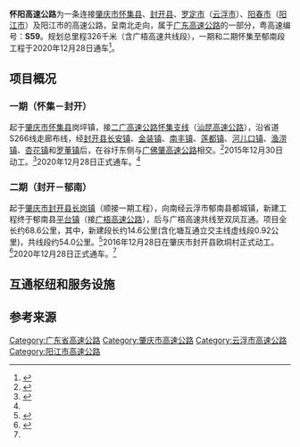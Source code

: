 {{GD Future infrastructure}}
{{中国高速公路信息框
| 省名 = 广东省
| 编号 = S59
| 名称 = 怀集至阳江高速公路
| 自定头部 = 
| 地圖 = 
| 路線簡稱 = 怀阳高速
| 最近通車日期 =2020年12月28日
| 规划总里程  =326| length_notes1=（怀集至海陵岛，含广梧高速共线段） 
| 起點 =[[肇庆市|肇庆市]][[怀集县|怀集县]][[岗坪镇|岗坪镇]] 
| 終點 =[[阳江市|阳江市]][[海陵岛|海陵岛]]
| 出口處數 = 10
| 服务区数 = 2 （金装、罗董、建城）
| 停车区数 = 3 （河口儿、逍遥口）
}}

'''怀阳高速公路'''为一条连接[[肇庆市|肇庆市]][[怀集县|怀集县]]、[[封开县|封开县]]、[[罗定市|罗定市]]（[[云浮市|云浮市]]）、[[阳春市|阳春市]]（[[阳江市|阳江市]]）及阳江市的高速公路，呈南北走向，属于[[广东高速公路|广东高速公路]]的一部分，粤高速编号：'''S59'''。规划总里程326千米（含广梧高速共线段），一期和二期怀集至郁南段工程于2020年12月28日通车<ref name=":0">{{Cite web|title=怀阳高速，通车！|url=http://pc.nfapp.southcn.com/22710/4514309.html|author=南方网|date=2020-12-28|accessdate=2020-12-29|archive-date=2020-12-29|archive-url=https://web.archive.org/web/20201229010221/http://pc.nfapp.southcn.com/22710/4514309.html|dead-url=no}}</ref>。

==项目概况==
=== '''一期（怀集－封开）''' ===
起于[[怀集县|肇庆市怀集县]]岗坪镇，接[[二广高速公路|二广高速公路怀集支线]]（[[汕昆高速公路|汕昆高速公路]]），沿省道S266线走廊布线，经[[封开县|封开县]][[长安镇_(封开县)|长安镇]]、[[金装镇|金装镇]]、[[南丰镇_(封开县)|南丰镇]]、[[莲都镇|莲都镇]]、[[河儿口镇|河儿口镇]]、[[渔涝镇|渔涝镇]]、[[杏花镇|杏花镇]]和[[罗董镇|罗董镇]]后，在谷圩东侧与[[广佛肇高速公路|广佛肇高速公路]]相交。<ref>{{Cite web|title=广东省发展改革委关于怀集至阳江港高速公路怀集至郁南段一期工程可行性研究报告审批前公示|url=http://210.76.72.13:9000/pub/gdsfgw2014/zwgk/zxgs/xmgs/201512/t20151204_341351.html|author=广东省发展和改革委员会|date=2015-12-04|access-date=2016-12-26|archive-date=2018-07-24|archive-url=https://web.archive.org/web/20180724213550/http://210.76.72.13:9000/pub/gdsfgw2014/zwgk/zxgs/xmgs/201512/t20151204_341351.html|dead-url=no}}</ref>2015年12月30日动工。<ref>{{Cite web|title=怀阳高速补齐肇庆外环最后一笔 纵向串起封开10个镇|url=http://www.xjrb.com/2015/1231/291083.shtml?spm=0.0.0.0.NmGpBc&file=291083.shtml|author=西江日报|date=2015-12-31|accessdate=2020-12-29|archive-date=2020-12-29|archive-url=https://web.archive.org/web/20201229010221/http://www.xjrb.com/2015/1231/291083.shtml?spm=0.0.0.0.NmGpBc&file=291083.shtml|dead-url=no}}</ref>2020年12月28日正式通车。<ref name=":0" />

=== '''二期（封开－郁南）''' ===
起于[[肇庆市|肇庆市]][[封开县|封开县]][[长岗镇_(封开县)|长岗镇]]（顺接一期工程），向南经云浮市郁南县都城镇，新建工程终于郁南县[[平台镇_(郁南县)|平台镇]]（接[[广梧高速公路|广梧高速公路]]），后与广梧高速共线至双凤互通。项目全长约68.6公里，其中，新建段长约14.6公里(含化塘互通立交主线虚线段0.92公里)，共线段约54.0公里。<ref>{{Cite web|title=广东省发展改革委关于怀集至阳江港高速公路怀集至郁南段二期工程可行性研究报告的批复|url=http://drc.gd.gov.cn/gkmlpt/content/1/1059/post_1059592.html|author=广东省发展和改革委员会|date=2016-08-04|accessdate=2020-12-29|archive-date=2020-12-29|archive-url=https://web.archive.org/web/20201229010219/http://drc.gd.gov.cn/gkmlpt/content/1/1059/post_1059592.html|dead-url=no}}</ref>2016年12月28日在肇庆市封开县欧垌村正式动工。<ref>{{Cite web|title=怀阳高速二期工程昨日正式动工 总长14.66公里|url=http://www.xjrb.com/2016/1228/327814.shtml?spm=0.0.0.0.psjlBq&file=327814.shtml|author=西江日报|date=2016-12-28|accessdate=2020-12-29|archive-date=2020-12-29|archive-url=https://web.archive.org/web/20201229010242/http://www.xjrb.com/2016/1228/327814.shtml?spm=0.0.0.0.psjlBq&file=327814.shtml|dead-url=no}}</ref>2020年12月28日正式通车。<ref name=":0" />

== 互通枢纽和服务设施 ==
{{Start expwy exit box|place=1}}
{{Expwy exit group|{{China Expwy Name|S59|路段|P=Guangdong}}|place=1}}
{{Expwy exit item|place=[[肇庆市|肇庆市]]<br />[[怀集县|怀集县]]|place rows=2|type=MT|name=岗坪北|road connection={{中国省道名|349|P=广东}}}}
{{Expwy exit item|type=H|name=岗坪东|index=|highway connection={{China Expwy Name|G55|[[广贺高速公路|广贺高速公路]]|L1=G78}}}}
{{Expwy exit item|place=[[肇庆市|肇庆市]]<br />[[封开县|封开县]]|place rows=10|type=S|name=金装服务区|dist start=}}
{{Expwy exit item|type=E|name=金装|index=|dist start=|road connection={{中国省道名|266|P=广东}}}}
{{Expwy exit item|type=E|name=南丰|index=|road connection={{中国省道名|266|P=广东}}}}
{{Expwy exit item|type=E|name=莲都|index=|dist start=|road connection={{中国省道名|266|P=广东}}}}
{{Expwy exit item|type=E|name=河儿口|index=|road connection={{中国省道名|266|P=广东}}}}
{{Expwy exit item|type=P|name=河儿口停车区|dist start=}}
{{Expwy exit item|type=E|name=杏花|index=|road connection={{中国省道名|266|P=广东}}}}
{{Expwy exit item|type=S|name=罗董服务区|dist start=}}
{{Expwy exit item|type=H|name=鸥垌|index=|highway connection={{China Expwy Name|S8|[[广佛肇高速公路|广佛肇高速公路]]|P=Guangdong}}}}
{{Expwy exit item|type=E|name=长岗|index=|road connection={{中国国道名|321}}}}
{{Expwy exit item|place=[[云浮市|云浮市]]<br />[[郁南县|郁南县]]|place rows=2|type=E|name=郁南北|index=|dist start=|road connection=郁南县}}
{{Expwy exit item|type=H|name=化塘|index=|dist start=|highway connection={{China Expwy Name|G80|[[广梧高速公路|广梧高速公路]]}}}}
{{Expwy exit group|{{China Expwy Name|G80|并行路段|L1=S59|P1=Guangdong}}|place=1}}
{{Expwy exit item|place=[[云浮市|云浮市]]<br />[[郁南县|郁南县]]|place rows=7|index=170|type=E|state=c|name=郁南|road connection=452乡道}}
{{Expwy exit item|index=160|type=S|state=c|name=建城服务区}}
{{Expwy exit item|index=156|type=E|state=c|name=建城|road connection={{中国省道名|279|P=广东|279省道}}}}
{{Expwy exit item|index=131|type=P|state=c|name=逍遥口停车区}}
{{Expwy exit item|index=128|type=E|state=c|name=东坝连滩|road connection={{中国国道名|234}}}}
{{Expwy exit item|state=U|index=|type=E|name=广梧高速公路管理中心|comment=掉头}}
{{Expwy exit item|type=H|state=c|index=121|name=双凤|highway connection={{China Expwy Name|S51|[[云岑高速公路|云岑高速公路]]|P=Guangdong|L1=G2518}}<br>{{China Expwy Name|G80|[[广梧高速公路|广梧高速公路]]}}}}
{{End expwy exit box|place=1}}

== 参考来源 ==
{{reflist}}

{{广东省高速公路|nocat}}

[[Category:广东省高速公路|Category:广东省高速公路]]
[[Category:肇庆市高速公路|Category:肇庆市高速公路]]
[[Category:云浮市高速公路|Category:云浮市高速公路]]
[[Category:阳江市高速公路|Category:阳江市高速公路]]